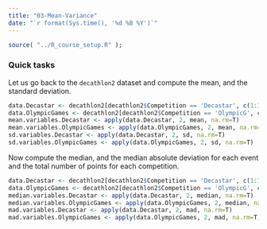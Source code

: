 ---
title: "03-Mean-Variance"
date: "`r format(Sys.time(), '%d %B %Y')`"
---

```{r setup, include=FALSE}
source( "../R_course_setup.R" );
```

### Quick tasks

Let us go back to the `decathlon2` dataset and compute the mean, and the standard deviation. 

```{r}
data.Decastar <- decathlon2[decathlon2$Competition == 'Decastar', c(1:10,12)]
data.OlympicGames <- decathlon2[decathlon2$Competition == 'OlympicG', c(1:10,12)]
mean.variables.Decastar <- apply(data.Decastar, 2, mean, na.rm=T)
mean.variables.OlympicGames <- apply(data.OlympicGames, 2, mean, na.rm=T)
sd.variables.Decastar <- apply(data.Decastar, 2, sd, na.rm=T)
sd.variables.OlympicGames <- apply(data.OlympicGames, 2, sd, na.rm=T)
```

Now compute the median, and the median absolute deviation for each event and the total number of points for each competition.

```{r}
data.Decastar <- decathlon2[decathlon2$Competition == 'Decastar', c(1:10,12)]
data.OlympicGames <- decathlon2[decathlon2$Competition == 'OlympicG', c(1:10,12)]
median.variables.Decastar <- apply(data.Decastar, 2, median, na.rm=T)
median.variables.OlympicGames <- apply(data.OlympicGames, 2, median, na.rm=T)
mad.variables.Decastar <- apply(data.Decastar, 2, mad, na.rm=T)
mad.variables.OlympicGames <- apply(data.OlympicGames, 2, mad, na.rm=T)
```
